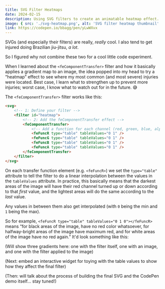 ```yaml
---
title: SVG Filter Heatmaps
date: 2024-02-15
description: Using SVG filters to create an animatable heatmap effect.
image: { src: './svg-heatmap.png', alt: 'SVG filter heatmap thumbnail' }
link: https://codepen.io/bbagg/pen/yLwWXvx
---
```



SVGs (and especially their filters) are really, *really* cool. I also tend to get injured doing Brazilian jiu-jitsu, *a lot*.

So I figured why not combine these two for a cool little code experiment.

When I learned about the `<feComponentTransfer>` filter and how it basically applies a gradient map to an image, the idea popped into my head to try a “heatmap” effect to see where my most common (and most severe) injuries were located. Best case, I learn what to strengthen up to prevent more injuries; worst case, I know what to watch out for in the future. 😅

The `<feComponentTransfer>` filter works like this:

```html
<svg>
    <!-- 1: Define your filter -->
    <filter id="heatmap">
        <!-- 2: Add the feComponentTransfer effect -->
        <feComponentTransfer>
            <!-- Add a function for each channel (red, green, blue, alpha) -->
            <feFuncR type="table" tableValues="0 1" />
            <feFuncG type="table" tableValues="0 1" />
            <feFuncB type="table" tableValues="0 1" />
            <feFuncA type="table" tableValues="0 1" />
        </feComponentTransfer>
    </filter>
</svg>
```

On each transfer function element (e.g. `<feFuncR>`) we set the `type="table"` attribute to tell the filter to do a linear interpolation between the values in the `tableValues` attribute. In practice, this basically means that the darkest areas of the image will have their red channel turned up or down according to that *first* value, and the lightest areas will do the same according to the *last* value.

Any values in between them also get interpolated (with `0` being the min and `1` being the max).

So for example, `<feFuncR type="table" tableValues="0 1 0"></feFuncR>` means “for black areas of the image, have no red color whatsoever, for halfway-bright areas of the image have maximum red, and for white areas of the image have no red again.” It'd look something like this:

(Will show three gradients here: one with the filter itself, one with an image, and one with the filter applied to the image)

(Next: embed an interactive widget for toying with the table values to show how they affect the final filter)

(Then: will talk about the process of building the final SVG and the CodePen demo itself... stay tuned!)

<Visualizer />